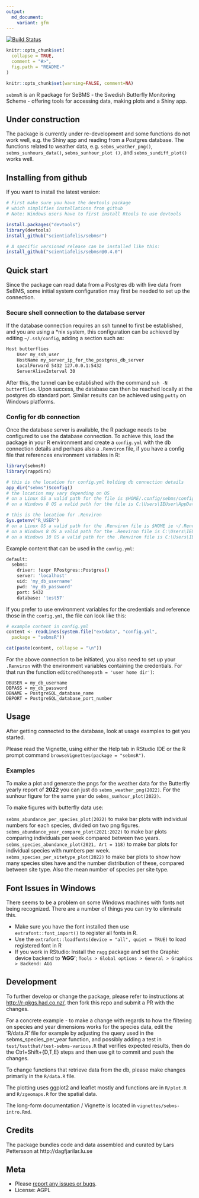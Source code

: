 ```yaml
---
output:
  md_document:
    variant: gfm
---
```


[![Build Status](https://scientiafelis/sebmsr.svg?branch=master)](https://scientiafelis/sebmsr)  

<!-- README.md is generated from README.Rmd. Please edit that file -->

```r
knitr::opts_chunk$set(
  collapse = TRUE,
  comment = "#>",
  fig.path = "README-"
)
```

```r
knitr::opts_chunk$set(warning=FALSE, comment=NA)
```

`sebmsR` is an R package for SeBMS - the Swedish Butterfly Monitoring Scheme - offering tools for accessing data, making plots and a Shiny app.

## Under construction

The package is currently under re-development and some functions do not work well, e.g. the Shiny app and reading from a Postgres database.
The functions related to weather data, e.g. `sebms_weather_png()`, `sebms_sunhours_data()`, `sebms_sunhour_plot ()`, and `sebms_sundiff_plot()` works well.


## Installing from github

If you want to install the latest version:

```r
# First make sure you have the devtools package
# which simplifies installations from github
# Note: Windows users have to first install Rtools to use devtools

install.packages("devtools") 
library(devtools)
install_github("scientiafelis/sebmsr")

# A specific versioned release can be installed like this:
install_github("scientiafelis/sebmsr@0.4.0")

```

## Quick start

Since the package can read data from a Postgres db with live data from SeBMS, some initial system configuration may first be needed to set up the connection.

### Secure shell connection to the database server

If the database connection requires an ssh tunnel to first be established, and you are using a *nix system, this configuration can be achieved by editing `~/.ssh/config`, adding a section such as:

```bash
Host butterflies
    User my_ssh_user
    HostName my_server_ip_for_the_postgres_db_server
    LocalForward 5432 127.0.0.1:5432
    ServerAliveInterval 30

```

After this, the tunnel can be established with the command `ssh -N butterflies`. Upon success, the database can then be reached locally at the postgres db standard port. Similar results can be achieved using `putty` on Windows platforms.

### Config for db connection

Once the database server is available, the R package needs to be configured to use the database connection. To achieve this, load the package in your R environment and create a `config.yml` with the db connection details and perhaps also a `.Renviron` file, if you have a config file that references environment variables in R:

```r

library(sebmsR)
library(rappdirs)

# this is the location for config.yml holding db connection details
app_dir("sebms")$config() 
# the location may vary depending on OS
# on a Linux OS a valid path for the file is $HOME/.config/sebms/config.yml
# on a Windows 8 OS a valid path for the file is C:\Users\IEUser\AppData\Local\sebms\sebms\config.yml

# this is the location for .Renviron
Sys.getenv("R_USER")
# on a Linux OS a valid path for the .Renviron file is $HOME ie ~/.Renviron
# on a Windows 8 OS a valid path for the .Renviron file is C:\Users\IEUser\.Renviron
# on a Windows 10 OS a valid path for the .Renviron file is C:\Users\IEUser\Documents\.Renviron

```

Example content that can be used in the `config.yml`:

```bash
default:
  sebms:
    driver: !expr RPostgres::Postgres() 
    server: 'localhost'
    uid: 'my_db_username'
    pwd: 'my_db_password'
    port: 5432
    database: 'test57'
```
If you prefer to use environment variables for the credentials and reference those in the `config.yml`, the file can look like this:

```r

# example content in config.yml
content <- readLines(system.file("extdata", "config.yml", 
  package = "sebmsR"))

cat(paste(content, collapse = "\n"))
```

For the above connection to be initiated, you also need to set up your `.Renviron` with the environment variables containing the credentials.
For that run the function `editcred(homepath = 'user home dir')`:

```console
DBUSER = my_db_username
DBPASS = my_db_password
DBNAME = PostgreSQL_database_name
DBPORT = PostgreSQL_database_port_number

```

## Usage

After getting connected to the database, look at usage examples to get you started. 

Please read the Vignette, using either the Help tab in RStudio IDE or the R prompt command `browseVignettes(package = "sebmsR")`.

### Examples

To make a plot and generate the pngs for the weather data for the Butterfly yearly report of **2022** you can just do `sebms_weather_png(2022)`.
For the sunhour figure for the same year do `sebms_sunhour_plot(2022)`.


To make figures with butterfly data use:

`sebms_abundance_per_species_plot(2022)` to make bar plots with individual numbers for each species, divided on two png figures.
`sebms_abundance_year_compare_plot(2021:2022)` to make bar plots comparing individuals per week compared between two years.
`sebms_species_abundance_plot(2021, Art = 118)` to make bar plots for individual species with numbers per week.
`sebms_species_per_sitetype_plot(2022)` to make bar plots to show how many species sites have and the number distribution of these, compared between site type.
Also the mean number of species per site type. 

## Font Issues in Windows

There seems to be a problem on some Windows machines with fonts not being recognized.
There are a number of things you can try to eliminate this.

- Make sure you have the font installed then use `extrafont::font_import()` to register all fonts in R.
- Use the `extrafont::loadfonts(device = "all", quiet = TRUE)` to load registered font in R
- If you work in RStudio: Install the `ragg` package and set the Graphic device backend to **'AGG'**; `Tools > Global options > General > Graphics > Backend: AGG`

## Development

To further develop or change the package, please refer to instructions at <http://r-pkgs.had.co.nz/>, then fork this repo and submit a PR with the changes. 

For a concrete example - to make a change with regards to how the filtering on species and year dimensions works for the species data, edit the 'R/data.R' file for example by adjusting the query used in the sebms_species_per_year function, and possibly adding a test in `test/testthat/test-sebms-various.R` that verifies expected results, then do the Ctrl+Shift+{D,T,E} steps and then use git to commit and push the changes.

To change functions that retrieve data from the db, please make changes primarily in the `R/data.R` file.

The plotting uses ggplot2 and leaflet mostly and functions are in `R/plot.R` and `R/zgeomaps.R` for the spatial data.

The long-form documentation / Vignette is located in `vignettes/sebms-intro.Rmd`.

## Credits

The package bundles code and data assembled and curated by Lars Pettersson at http://dagfjarilar.lu.se

## Meta

* Please [report any issues or bugs](https://github.com/ScientiaFelis/sebmsR/issues).
* License: AGPL
